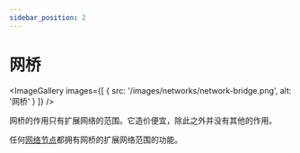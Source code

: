 ```yaml
---
sidebar_position: 2
---
```



# 网桥

<ImageGallery images={[
  { src: '/images/networks/network-bridge.png', alt: '网桥' }
]} />

网桥的作用只有扩展网络的范围。它造价便宜，除此之外并没有其他的作用。

任何[网络节点](../network-nodes/)都拥有网桥的扩展网络范围的功能。
